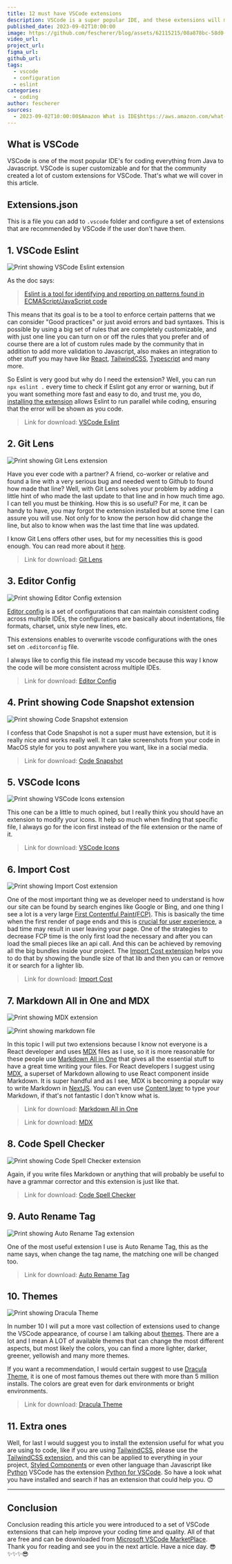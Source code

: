 ```yaml
---
title: 12 must have VSCode extensions
description: VSCode is a super popular IDE, and these extensions will make even better!
published_date: 2023-09-02T10:00:00
image: https://github.com/fescherer/blog/assets/62115215/08a878bc-58d0-46c2-b7f7-b74599587948
video_url:
project_url:
figma_url:
github_url:
tags:
  - vscode
  - configuration
  - eslint
categories:
  - coding
author: fescherer
sources:
  - 2023-09-02T10:00:00$Amazon What is IDE$https://aws.amazon.com/what-is/ide/
---
```


## What is VSCode

VSCode is one of the most popular IDE's for coding everything from Java to Javascript. VSCode is super customizable and for that the community created a lot of custom extensions for VSCode. That's what we will cover in this article.

## Extensions.json

This is a file you can add to `.vscode` folder and configure a set of extensions that are recommended by VSCode if the user don't have them.

## 1. VSCode Eslint

![Print showing VSCode Eslint extension](https://github.com/fescherer/blog/assets/62115215/be8bd7f5-b4f1-40c7-9974-290068604da3)

As the doc says:

> [Eslint is a tool for identifying and reporting on patterns found in ECMAScript/JavaScript code](https://eslint.org/docs/latest/use/getting-started)

This means that its goal is to be a tool to enforce certain patterns that we can consider "Good practices" or just avoid errors and bad syntaxes. This is possible by using a big set of rules that are completely customizable, and with just one line you can turn on or off the rules that you prefer and of course there are a lot of custom rules made by the community that in addition to add more validation to Javascript, also makes an integration to other stuff you may have like [React](https://www.npmjs.com/package/eslint-plugin-React), [TailwindCSS](https://www.npmjs.com/package/eslint-plugin-tailwindcss), [Typescript](https://typescript-eslint.io) and many more.

So Eslint is very good but why do I need the extension? Well, you can run `npx eslint .` every time to check if Eslint got any error or warning, but if you want something more fast and easy to do, and trust me, you do, [installing the extension](https://marketplace.visualstudio.com/items?itemName=dbaeumer.vscode-eslint) allows Eslint to run parallel while coding, ensuring that the error will be shown as you code.

> Link for download: [VSCode Eslint](https://marketplace.visualstudio.com/items?itemName=dbaeumer.vscode-eslint)

## 2. Git Lens

![Print showing Git Lens extension](https://github.com/fescherer/blog/assets/62115215/5a918dda-768d-40ae-b1aa-7baf01632f11)

Have you ever code with a partner? A friend, co-worker or relative and found a line with a very serious bug and needed went to Github to found how made that line? Well, with Git Lens solves your problem by adding a little hint of who made the last update to that line and in how much time ago. I can tell you must be thinking. How this is so useful? For me, it can be handy to have, you may forgot the extension installed but at some time I can assure you will use. Not only for to know the person how did change the line, but also to know when was the last time that line was updated.

I know Git Lens offers other uses, but for my necessities this is good enough. You can read more about it [here](https://www.gitkraken.com/gitlens).

> Link for download: [Git Lens](https://marketplace.visualstudio.com/items?itemName=eamodio.gitlens)

## 3. Editor Config

![Print showing Editor Config extension](https://github.com/fescherer/blog/assets/62115215/433781d2-df06-44ee-a87c-0399dd640e7e)

[Editor config](https://editorconfig.org) is a set of configurations that can maintain consistent coding across multiple IDEs, the configurations are basically about indentations, file formats, charset, unix style new lines, etc.

This extensions enables to overwrite vscode configurations with the ones set on `.editorconfig` file.

I always like to config this file instead my vscode because this way I know the code will be more consistent across multiple IDEs.

> Link for download: [Editor Config](https://marketplace.visualstudio.com/items?itemName=EditorConfig.EditorConfig)

## 4. Print showing Code Snapshot extension

![Print showing Code Snapshot extension](https://github.com/fescherer/blog/assets/62115215/9fe14a53-fdf7-4849-b417-7ad969150b72)

I confess that Code Snapshot is not a super must have extension, but it is really nice and works really well. It can take screenshots from your code in MacOS style for you to post anywhere you want, like in a social media.

> Link for download: [Code Snapshot](https://marketplace.visualstudio.com/items?itemName=robertz.code-snapshot)

## 5. VSCode Icons

![Print showing VSCode Icons extension](https://github.com/fescherer/blog/assets/62115215/f310c814-9f83-4752-a1a6-d21c8e9be2e2)

This one can be a little to much opined, but I really think you should have an extension to modify your icons. It help so much when finding that specific file, I always go for the icon first instead of the file extension or the name of it.

> Link for download: [VSCode Icons](https://marketplace.visualstudio.com/items?itemName=vscode-icons-team.vscode-icons)

## 6. Import Cost

![Print showing Import Cost extension](https://github.com/fescherer/blog/assets/62115215/80b88259-d63e-4233-b75d-32881818b14b)

One of the most important thing we as developer need to understand is how our site can be found by search engines like Google or Bing, and one thing I see a lot is a very large [First Contentful Paint(FCP)](https://web.dev/fcp).
This is basically the time when the first render of page ends and this is [crucial for user experience](https://web.dev/fcp/#what-is-a-good-fcp-score), a bad time may result in user leaving your page.
One of the strategies to decrease FCP time is the only first load the necessary and after you can load the small pieces like an api call. And this can be achieved by removing all the big bundles inside your project. The [Import Cost extension](https://marketplace.visualstudio.com/items?itemName=wix.vscode-import-cost) helps you to do that by showing the bundle size of that lib and then you can or remove it or search for a lighter lib.

> Link for download: [Import Cost](https://marketplace.visualstudio.com/items?itemName=wix.vscode-import-cost)

## 7. Markdown All in One and MDX

![Print showing MDX extension](https://github.com/fescherer/blog/assets/62115215/53dd13aa-8bef-4898-9604-45bf2d875d79)

![Print showing markdown file](https://github.com/fescherer/blog/assets/62115215/61d48f6d-a3bb-419a-bc6b-f0952582bd7d)

In this topic I will put two extensions because I know not everyone is a React developer and uses [MDX](https://marketplace.visualstudio.com/items?itemName=unifiedjs.vscode-mdx) files as I use, so it is more reasonable for these people use [Markdown All in One](https://marketplace.visualstudio.com/items?itemName=yzhang.markdown-all-in-one) that gives all the essential stuff to have a great time writing your files.
For React developers I suggest using [MDX](https://mdxjs.com), a superset of Markdown allowing to use React component inside Markdown. It is super handful and as I see, MDX is becoming a popular way to write Markdown in [NextJS](https://nextjs.org/docs/app/building-your-application/configuring/mdx). You can even use [Content layer](https://contentlayer.dev/docs/sources/files/mdx-d747e46d) to type your Markdown, if that's not fantastic I don't know what is.

> Link for download: [Markdown All in One](https://marketplace.visualstudio.com/items?itemName=yzhang.markdown-all-in-one)

> Link for download: [MDX](https://marketplace.visualstudio.com/items?itemName=unifiedjs.vscode-mdx)

## 8. Code Spell Checker

![Print showing Code Spell Checker extension](https://github.com/fescherer/blog/assets/62115215/fd817aa8-e864-4a55-98a9-8844c359cd9e)

Again, if you write files Markdown or anything that will probably be useful to have a grammar corrector and this extension is just like that.

> Link for download: [Code Spell Checker](https://marketplace.visualstudio.com/items?itemName=streetsidesoftware.code-spell-checker)

## 9. Auto Rename Tag

![Print showing Auto Rename Tag extension](https://github.com/fescherer/blog/assets/62115215/10594378-40dd-419a-8ff6-9c38c2ec95e0)

One of the most useful extension I use is Auto Rename Tag, this as the name says, when change the tag name, the matching one will be changed too.

> Link for download: [Auto Rename Tag](https://marketplace.visualstudio.com/items?itemName=formulahendry.auto-rename-tag)

## 10. Themes

![Print showing Dracula Theme](https://github.com/fescherer/blog/assets/62115215/effc88d1-7a25-40a3-b2b4-2c5f02c1d93f)

In number 10 I will put a more vast collection of extensions used to change the VSCode appearance, of course I am talking about [themes](https://vscodethemes.com/). There are a lot and I mean A LOT of available themes that can change the most different aspects, but most likely the colors, you can find a more lighter, darker, greener, yellowish and many more themes.

If you want a recommendation, I would certain suggest to use [Dracula Theme](https://marketplace.visualstudio.com/items?itemName=dracula-theme.theme-dracula), it is one of most famous themes out there with more than 5 million installs. The colors are great even for dark environments or bright environments.

> Link for download: [Dracula Theme](https://marketplace.visualstudio.com/items?itemName=dracula-theme.theme-dracula)

## 11. Extra ones

Well, for last I would suggest you to install the extension useful for what you are using to code, like if you are using [TailwindCSS](https://tailwindcss.com), please use the [TailwindCSS extension](https://marketplace.visualstudio.com/items?itemName=bradlc.vscode-tailwindcss), and this can be applied to everything in your project, [Styled Components](https://marketplace.visualstudio.com/items?itemName=styled-components.vscode-styled-components) or even other language than Javascript like [Python](https://www.python.org) VSCode has the extension [Python for VSCode](https://marketplace.visualstudio.com/items?itemName=ms-python.python).
So have a look what you have installed and search if has an extension that could help you. 😊

---

## Conclusion

Conclusion reading this article you were introduced to a set of VSCode extensions that can help improve your coding time and quality. All of that are free and can be downloaded from [Microsoft VSCode MarketPlace](https://marketplace.visualstudio.com). Thank you for reading and see you in the next article. Have a nice day. 😎✨✨✨😎

